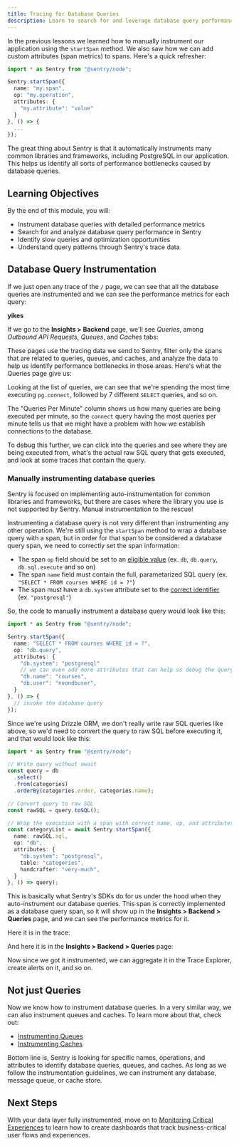 ```yaml
---
title: Tracing for Database Queries
description: Learn to search for and leverage database query performance data in your Sentry spans
---
```



In the previous lessons we learned how to manually instrument our application using the `startSpan` method. We also saw how we can add custom attributes (span metrics) to spans. Here's a quick refresher:

```ts
import * as Sentry from "@sentry/node";

Sentry.startSpan({
  name: "my.span",
  op: "my.operation",
  attributes: {
    "my.attribute": "value"
  }
}, () => {
  ...
});
```

The great thing about Sentry is that it automatically instruments many common libraries and frameworks, including PostgreSQL in our application. This helps us identify all sorts of performance bottlenecks caused by database queries.

## Learning Objectives

By the end of this module, you will:

- Instrument database queries with detailed performance metrics
- Search for and analyze database query performance in Sentry
- Identify slow queries and optimization opportunities
- Understand query patterns through Sentry's trace data

## Database Query Instrumentation

If we just open any trace of the `/` page, we can see that all the database queries are instrumented and we can see the performance metrics for each query:

<ScaledImage src="/assets/img/queries-auto-instrumented.png" alt="Database Trace" />

__yikes__

If we go to the **Insights > Backend** page, we'll see _Queries_, among _Outbound API Requests_, _Queues_, and _Caches_ tabs:

<ScaledImage src="/assets/img/backend-insights-navbar.png" alt="Backend Insights Navbar" />

These pages use the tracing data we send to Sentry, filter only the spans that are related to queries, queues, and caches, and analyze the data to help us identify performance bottlenecks in those areas. Here's what the Queries page give us:

<ScaledImage src="/assets/img/queries-page.png" alt="Queries Page" />

Looking at the list of queries, we can see that we're spending the most time executing `pg.connect`, followed by 7 different `SELECT` queries, and so on.

The "Queries Per Minute" column shows us how many queries are being executed per minute, so the `connect` query having the most queries per minute tells us that we might have a problem with how we establish connections to the database.

To debug this further, we can click into the queries and see where they are being executed from, what's the actual raw SQL query that gets executed, and look at some traces that contain the query.

### Manually instrumenting database queries

Sentry is focused on implementing auto-instrumentation for common libraries and frameworks, but there are cases where the library you use is not supported by Sentry. Manual instrumentation to the rescue!

Instrumenting a database query is not very different than instrumenting any other operation. We're still using the `startSpan` method to wrap a database query with a span, but in order for that span to be considered a database query span, we need to correctly set the span information:
- The span `op` field should be set to an [eligible value](https://develop.sentry.dev/sdk/telemetry/traces/span-operations/#database) (ex. `db`, `db.query`, `db.sql.execute` and so on)
- The span `name` field must contain the full, parametarized SQL query (ex. `"SELECT * FROM courses WHERE id = ?"`)
- The span must have a `db.system` attribute set to the [correct identifier](https://github.com/open-telemetry/semantic-conventions/blob/main/docs/database/database-spans.md) (ex. `"postgresql"`)

So, the code to manually instrument a database query would look like this:

```ts
import * as Sentry from "@sentry/node";

Sentry.startSpan({
  name: "SELECT * FROM courses WHERE id = ?",
  op: "db.query",
  attributes: {
    "db.system": "postgresql"
    // we can even add more attributes that can help us debug the query
    "db.name": "courses",
    "db.user": "neondbuser",
  }
}, () => {
  // invoke the database query
});
```

Since we're using Drizzle ORM, we don't really write raw SQL queries like above, so we'd need to convert the query to raw SQL before executing it, and that would look like this:

```ts
import * as Sentry from "@sentry/node";

// Write query without await
const query = db
  .select()
  .from(categories)
  .orderBy(categories.order, categories.name);

// Convert query to raw SQL
const rawSQL = query.toSQL();

// Wrap the execution with a span with correct name, op, and attributes
const categoryList = await Sentry.startSpan({
  name: rawSQL.sql,
  op: "db",
  attributes: {
    "db.system": "postgresql",
    table: "categories",
    handcrafter: "very-much",
  }
}, () => query);
```

This is basically what Sentry's SDKs do for us under the hood when they auto-instrument our database queries. This span is correctly implemented as a database query span, so it will show up in the **Insights > Backend > Queries** page, and we can see the performance metrics for it.

Here it is in the trace:

<ScaledImage src="/assets/img/trace-manual-query.png" alt="Trace Manual Query" />

And here it is in the **Insights > Backend > Queries** page:

<ScaledImage src="/assets/img/queries-page-manual-instrumentation.png" alt="Queries Page Manual Instrumentation" />

Now since we got it instrumented, we can aggregate it in the Trace Explorer, create alerts on it, and so on.

## Not just Queries

Now we know how to instrument database queries. In a very similar way, we can also instrument queues and caches. To learn more about that, check out:
- [Instrumenting Queues](https://docs.sentry.io/platforms/javascript/guides/node/tracing/instrumentation/queues-module/)
- [Instrumenting Caches](https://docs.sentry.io/platforms/javascript/guides/node/tracing/instrumentation/caches-module/)

Bottom line is, Sentry is looking for specific names, operations, and attributes to identify database queries, queues, and caches. As long as we follow the instrumentation guidelines, we can instrument any database, message queue, or cache store.

## Next Steps

With your data layer fully instrumented, move on to [Monitoring Critical Experiences](/monitoring-critical-experiences/) to learn how to create dashboards that track business-critical user flows and experiences.